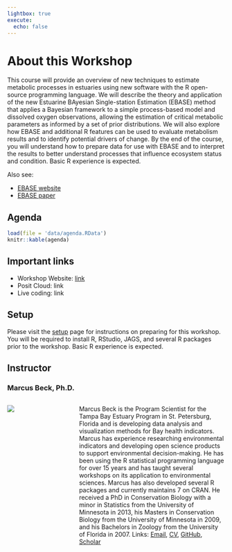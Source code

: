 ```yaml
---
lightbox: true
execute:
  echo: false
---
```


# About this Workshop {.unnumbered}

This course will provide an overview of new techniques to estimate metabolic processes in estuaries using new software with the R open-source programming language. We will describe the theory and application of the new Estuarine BAyesian Single-station Estimation (EBASE) method that applies a Bayesian framework to a simple process-based model and dissolved oxygen observations, allowing the estimation of critical metabolic parameters as informed by a set of prior distributions.  We will also explore how EBASE and additional R features can be used to evaluate metabolism results and to identify potential drivers of change.  By the end of the course, you will understand how to prepare data for use with EBASE and to interpret the results to better understand processes that influence ecosystem status and condition. Basic R experience is expected.

Also see:

-   [EBASE website](https://fawda123.github.io/EBASE/){target="_blank"}
-   [EBASE paper](https://doi.org/10.1002/lom3.10620){target="_blank"}

## Agenda {.unnumbered}

```r
load(file = 'data/agenda.RData')
knitr::kable(agenda)
```

## Important links {.unnumbered}

* Workshop Website: [link](https://fawda123.github.io/ebase-training){target="_blank"}
* Posit Cloud: link
* Live coding: link

## Setup {.unnumbered}

Please visit the [setup](setup.qmd) page for instructions on preparing for this workshop. You will be required to install R, RStudio, JAGS, and several R packages prior to the workshop. Basic R experience is expected.

## Instructor {.unnumbered}

### Marcus Beck, Ph.D.

::: columns

::: {.column width="30%"}
![](figs/headshot_marcus.jpg)
:::

::: {.column .p-right width="70%"}
Marcus Beck is the Program Scientist for the Tampa Bay Estuary Program in St. Petersburg, Florida and is developing data analysis and visualization methods for Bay health indicators. Marcus has experience researching environmental indicators and developing open science products to support environmental decision-making. He has been using the R statistical programming language for over 15 years and has taught several workshops on its application to environmental sciences. Marcus has also developed several R packages and currently maintains 7 on CRAN. He received a PhD in Conservation Biology with a minor in Statistics from the University of Minnesota in 2013, his Masters in Conservation Biology from the University of Minnesota in 2009, and his Bachelors in Zoology from the University of Florida in 2007. Links: [Email](mailto:mbeck@tbep.org){target="_blank"}, [CV](https://github.com/fawda123/CV/blob/master/Beck_CV.pdf){target="_blank"}, [GitHub](https://github.com/fawda123){target="_blank"}, [Scholar](https://scholar.google.com/citations?user=9ZDDQ_8AAAAJ&hl=en&authuser=2){target="_blank"}
:::

:::
